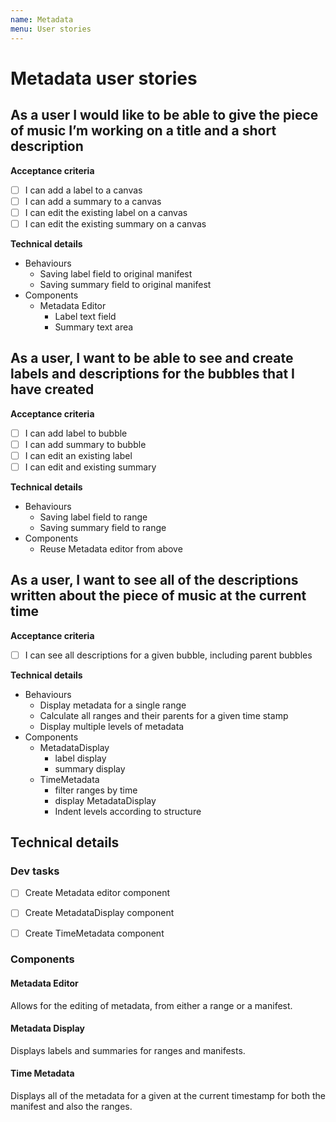 ```yaml
---
name: Metadata
menu: User stories
---
```

# Metadata user stories


## As a user I would like to be able to give the piece of music I’m working on a title and a short description
**Acceptance criteria**
* [ ] I can add a label to a canvas
* [ ] I can add a summary to a canvas
* [ ] I can edit the existing label on a canvas
* [ ] I can edit the existing summary on a canvas

**Technical details**
* Behaviours
    * Saving label field to original manifest
    * Saving summary field to original manifest
* Components
    * Metadata Editor
        * Label text field
        * Summary text area


## As a user, I want to be able to see and create labels and descriptions for the bubbles that I have created
**Acceptance criteria**
* [ ] I can add label to bubble
* [ ] I can add summary to bubble
* [ ] I can edit an existing label
* [ ] I can edit and existing summary

**Technical details**
* Behaviours
    * Saving label field to range
    * Saving summary field to range
* Components
    * Reuse Metadata editor from above

## As a user, I want to see all of the descriptions written about the piece of music at the current time
**Acceptance criteria**
* [ ] I can see all descriptions for a given bubble, including parent bubbles

**Technical details**
* Behaviours
    * Display metadata for a single range
    * Calculate all ranges and their parents for a given time stamp
    * Display multiple levels of metadata
* Components
    * MetadataDisplay
        * label display
        * summary display
    * TimeMetadata
        * filter ranges by time
        * display MetadataDisplay
        * Indent levels according to structure
        

## Technical details
### Dev tasks
* [ ] Create Metadata editor component
* [ ] Create MetadataDisplay component
* [ ] Create TimeMetadata component


### Components


#### Metadata Editor
Allows for the editing of metadata, from either a range or a manifest.


<PropsTable of={MetadataEditor} />

#### Metadata Display
Displays labels and summaries for ranges and manifests.


<PropsTable of={MetadataDisplay} />

#### Time Metadata
Displays all of the metadata for a given at the current timestamp for both the manifest
and also the ranges.


<PropsTable of={TimeMetadata} />